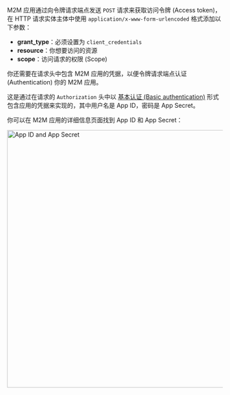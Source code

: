 
M2M 应用通过向令牌请求端点发送 `POST` 请求来获取访问令牌 (Access token)，在 HTTP 请求实体主体中使用 `application/x-www-form-urlencoded` 格式添加以下参数：

- **grant_type**：必须设置为 `client_credentials`
- **resource**：你想要访问的资源
- **scope**：访问请求的权限 (Scope)

你还需要在请求头中包含 M2M 应用的凭据，以便令牌请求端点认证 (Authentication) 你的 M2M 应用。

这是通过在请求的 `Authorization` 头中以 [基本认证 (Basic authentication)](https://developer.mozilla.org/en-US/docs/Web/HTTP/Headers/Authorization#basic_authentication) 形式包含应用的凭据来实现的，其中用户名是 App ID，密码是 App Secret。

你可以在 M2M 应用的详细信息页面找到 App ID 和 App Secret：

<img alt="App ID and App Secret" src={AppIdSecretSrc} width="600px" />
